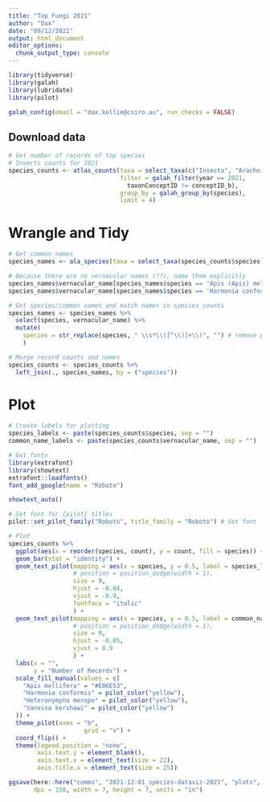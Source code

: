 ```yaml
---
title: "Top Fungi 2021"
author: "Dax"
date: "09/12/2021"
output: html_document
editor_options: 
  chunk_output_type: console
---
```


```r
library(tidyverse)
library(galah)
library(lubridate)
library(pilot)
```


```r
galah_config(email = "dax.kellie@csiro.au", run_checks = FALSE)
```

## Download data

```r
# Get number of records of top species
# Inverts counts for 2021
species_counts <- atlas_counts(taxa = select_taxa(c("Insecta", "Arachnida", "Gastropoda")),
                               filter = galah_filter(year == 2021,
                                 taxonConceptID != conceptID_b),
                               group_by = galah_group_by(species),
                               limit = 4)
```


# Wrangle and Tidy

```r
# Get common names
species_names <- ala_species(taxa = select_taxa(species_counts$species))

# Because there are no vernacular names (??), name them explicitly
species_names$vernacular_name[species_names$species == 'Apis (Apis) mellifera'] <- 'Western Honey Bee'
species_names$vernacular_name[species_names$species == 'Harmonia conformis'] <- 'Large Spotted Ladybird'

# Get species/common names and match names in species_counts
species_names <- species_names %>%
  select(species, vernacular_name) %>%
  mutate(
    species = str_replace(species, " \\s*\\([^\\)]+\\)", "") # remove parentheses and words between
    )

# Merge record counts and names
species_counts <- species_counts %>% 
  left_join(., species_names, by = ("species"))
```

# Plot

```r
# Create labels for plotting
species_labels <- paste(species_counts$species, sep = "")
common_name_labels <- paste(species_counts$vernacular_name, sep = "")

# Get fonts
library(extrafont)
library(showtext)
extrafont::loadfonts()
font_add_google(name = "Roboto")

showtext_auto()

# Set font for {pilot} titles
pilot::set_pilot_family("Roboto", title_family = "Roboto") # Set font
```


```r
# Plot
species_counts %>%
  ggplot(aes(x = reorder(species, count), y = count, fill = species)) + 
  geom_bar(stat = "identity") + 
  geom_text_pilot(mapping = aes(x = species, y = 0.5, label = species_labels),
                  # position = position_dodge(width = 1),
                  size = 9,
                  hjust = -0.04,
                  vjust = -0.9,
                  fontface = "italic"
                  ) +
  geom_text_pilot(mapping = aes(x = species, y = 0.5, label = common_name_labels),
                  # position = position_dodge(width = 1),
                  size = 9,
                  hjust = -0.05,
                  vjust = 0.9
                  ) +
  labs(x = "",
       y = "Number of Records") +
  scale_fill_manual(values = c(
    "Apis mellifera" = "#E06E53",
    "Harmonia conformis" = pilot_color("yellow"),
    "Heteronympha merope" = pilot_color("yellow"),
    "Vanessa kershawi" = pilot_color("yellow")
  )) + 
  theme_pilot(axes = "b",
                     grid = "v") + 
  coord_flip() + 
  theme(legend.position = "none",
        axis.text.y = element_blank(),
        axis.text.x = element_text(size = 22),
        axis.title.x = element_text(size = 25))
```


```r
ggsave(here::here("comms", "2021-12-01_species-dataviz-2021", "plots", "top-inverts-2021.png"),
       dpi = 150, width = 7, height = 7, units = "in")
```
